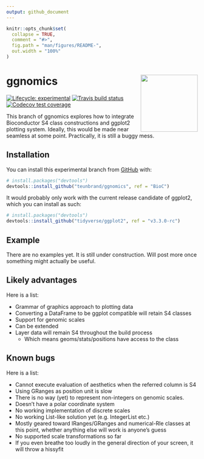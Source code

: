 ```yaml
---
output: github_document
---
```


<!-- README.md is generated from README.Rmd. Please edit that file -->

```r
knitr::opts_chunk$set(
  collapse = TRUE,
  comment = "#>",
  fig.path = "man/figures/README-",
  out.width = "100%"
)
```

# ggnomics <img src="man/figures/logo_300px.png" align = "right" width = "150" />

<!-- badges: start -->
[![Lifecycle: experimental](https://img.shields.io/badge/lifecycle-experimental-orange.svg)](https://www.tidyverse.org/lifecycle/#experimental)
[![Travis build status](https://travis-ci.org/teunbrand/ggnomics.svg?branch=master)](https://travis-ci.org/teunbrand/ggnomics)
[![Codecov test coverage](https://codecov.io/gh/teunbrand/ggnomics/branch/master/graph/badge.svg)](https://codecov.io/gh/teunbrand/ggnomics?branch=BioC)
<!-- badges: end -->

This branch of ggnomics explores how to integrate Bioconductor S4 class constructions and ggplot2 plotting system. Ideally, this would be made near seamless at some point. Practically, it is still a buggy mess.

## Installation

You can install this experimental branch from [GitHub](https://github.com/) with:

``` r
# install.packages("devtools")
devtools::install_github("teunbrand/ggnomics", ref = "BioC")
```

It would probably only work with the current release candidate of ggplot2, which you can install as such:

``` r
# install.packages("devtools")
devtools::install_github("tidyverse/ggplot2", ref = "v3.3.0-rc")
```

## Example

There are no examples yet. It is still under construction. Will post more once something might actually be useful.

## Likely advantages

Here is a list:

* Grammar of graphics approach to plotting data
* Converting a DataFrame to be ggplot compatible will retain S4 classes
* Support for genomic scales
* Can be extended
* Layer data will remain S4 throughout the build process
  + Which means geoms/stats/positions have access to the class

## Known bugs

Here is a list:

* Cannot execute evaluation of aesthetics when the referred column is S4
* Using GRanges as position unit is slow
* There is no way (yet) to represent non-integers on genomic scales.
* Doesn't have a polar coordinate system
* No working implementation of discrete scales
* No working List-like solution yet (e.g. IntegerList etc.)
* Mostly geared toward IRanges/GRanges and numerical-Rle classes at this point, whether anything else will work is anyone's guess
* No supported scale transformations so far
* If you even breathe too loudly in the general direction of your screen, it will throw a hissyfit
